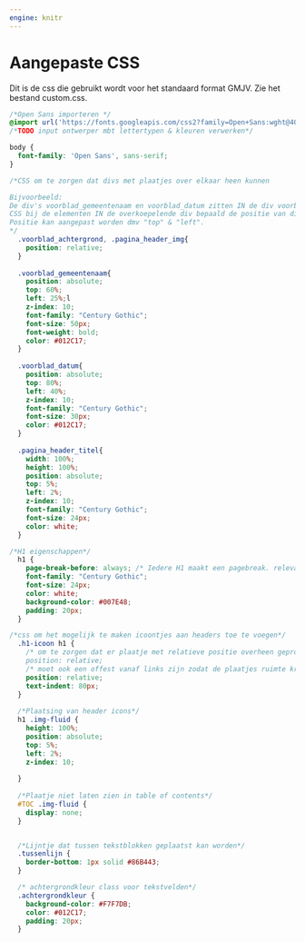 ```yaml
---
engine: knitr
---
```

# Aangepaste CSS 

Dit is de css die gebruikt wordt voor het standaard format GMJV. Zie het bestand custom.css.\

```css

/*Open Sans importeren */
@import url('https://fonts.googleapis.com/css2?family=Open+Sans:wght@400;700&display=swap');
/*TODO input ontwerper mbt lettertypen & kleuren verwerken*/

body {
  font-family: 'Open Sans', sans-serif;
}

/*CSS om te zorgen dat divs met plaatjes over elkaar heen kunnen 

Bijvoorbeeld:
De div's voorblad_gemeentenaam en voorblad_datum zitten IN de div voorblad_achtergrond 
CSS bij de elementen IN de overkoepelende div bepaald de positie van die elementen relatief aan het het grotere plaatje.
Positie kan aangepast worden dmv "top" & "left".
*/
  .voorblad_achtergrond, .pagina_header_img{
    position: relative;
  }
  
  .voorblad_gemeentenaam{
    position: absolute;
    top: 60%;
    left: 25%;l
    z-index: 10;
    font-family: "Century Gothic";
    font-size: 50px;
    font-weight: bold;
    color: #012C17;
  }
  
  .voorblad_datum{
    position: absolute;
    top: 80%;
    left: 40%;
    z-index: 10;
    font-family: "Century Gothic";
    font-size: 30px;
    color: #012C17;
  }
  
  .pagina_header_titel{
    width: 100%;
    height: 100%;
    position: absolute;
    top: 5%;
    left: 2%;
    z-index: 10;
    font-family: "Century Gothic";
    font-size: 24px;
    color: white;
  }

/*H1 eigenschappen*/
  h1 {
    page-break-before: always; /* Iedere H1 maakt een pagebreak. relevant voor pdf uitdraai */
    font-family: "Century Gothic";
    font-size: 24px;
    color: white;
    background-color: #007E48;
    padding: 20px;
  }

/*css om het mogelijk te maken icoontjes aan headers toe te voegen*/
  .h1-icoon h1 {
    /* om te zorgen dat er plaatje met relatieve positie overheen geprojecteerd kan worden
    position: relative;
    /* moet ook een offest vanaf links zijn zodat de plaatjes ruimte krijgen*/
    position: relative;
    text-indent: 80px;
  }
  
  /*Plaatsing van header icons*/
  h1 .img-fluid {
    height: 100%;
    position: absolute;
    top: 5%;
    left: 2%;
    z-index: 10;
  
  }
  
  /*Plaatje niet laten zien in table of contents*/
  #TOC .img-fluid {
    display: none; 
  }


  /*Lijntje dat tussen tekstblokken geplaatst kan worden*/
  .tussenlijn {
    border-bottom: 1px solid #86B443;
  }

  /* achtergrondkleur class voor tekstvelden*/
  .achtergrondkleur {
    background-color: #F7F7DB;
    color: #012C17;
    padding: 20px;
  }
```